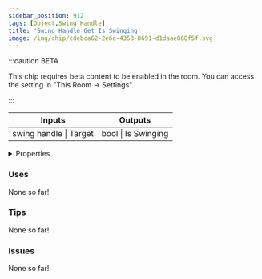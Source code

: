 ```yaml
---
sidebar_position: 912
tags: [Object,Swing Handle]
title: 'Swing Handle Get Is Swinging'
image: /img/chip/cdebca62-2e6c-4353-8691-d1daae868f5f.svg
---
```




:::caution BETA

This chip requires beta content to be enabled in the room. You can access the setting in "This Room -> Settings".

:::

<IChip uuid="cdebca62-2e6c-4353-8691-d1daae868f5f"/>

<table><thead><tr><th>Inputs</th><th>Outputs</th></tr></thead><tbody><tr><td>swing handle | Target</td><td>bool | Is Swinging</td></tr></tbody></table>

<details>
  <summary>Properties</summary>
  <div>
    <div>
    <table>
      <tbody>
        <tr>
          <td>Is beta required?</td>
          <td>Yes</td>
        </tr>
        <tr>
          <td>Is chip a trolling risk?</td>
          <td>No</td>
        </tr>
        <tr>
          <td>Is chip a role assignment risk?</td>
          <td>No</td>
        </tr>
        <tr>
          <td>Chip UUID</td>
          <td>cdebca62-2e6c-4353-8691-d1daae868f5f</td>
        </tr>
        <tr>
          <td>Room availability</td>
          <td>Available everywhere</td>
        </tr>
      </tbody>
    </table>
    </div>
  </div>
</details>

### Uses

None so far!

### Tips

None so far!

### Issues

None so far!